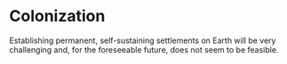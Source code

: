 # Colonization
Establishing permanent, self-sustaining settlements on Earth will be very challenging and, for the foreseeable future, does not seem to be feasible.
